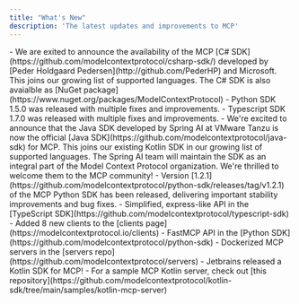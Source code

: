 ```yaml
---
title: "What's New"
description: 'The latest updates and improvements to MCP'
---
```


<Update label="2025-03-24" description="Java SDK released">
 - We are exited to announce the availability of the MCP
   [C# SDK](https://github.com/modelcontextprotocol/csharp-sdk/) developed by
   [Peder Holdgaard Pedersen](http://github.com/PederHP) and Microsoft. This joins our growing
   list of supported languages. The C# SDK is also avaialble as
   [NuGet package](https://www.nuget.org/packages/ModelContextProtocol)
 - Python SDK 1.5.0 was released with multiple fixes and improvements.
</Update>
<Update label="2025-03-10" description="Java SDK released">
 - Typescript SDK 1.7.0 was released with multiple fixes and improvements.
</Update>
<Update label="2025-02-14" description="Java SDK released">
  - We're excited to announce that the Java SDK developed by Spring AI at VMware Tanzu is now
    the official [Java SDK](https://github.com/modelcontextprotocol/java-sdk) for MCP.
    This joins our existing Kotlin SDK in our growing list of supported languages.
    The Spring AI team will maintain the SDK as an integral part of the Model Context Protocol
    organization. We're thrilled to welcome them to the MCP community!
</Update>

<Update label="2025-01-27" description="Python SDK 1.2.1">
  - Version [1.2.1](https://github.com/modelcontextprotocol/python-sdk/releases/tag/v1.2.1) of the MCP Python SDK has been released,
    delivering important stability improvements and bug fixes.
</Update>
<Update label="2025-01-18" description="SDK and Server Improvements">
  - Simplified, express-like API in the [TypeScript SDK](https://github.com/modelcontextprotocol/typescript-sdk)
  - Added 8 new clients to the [clients page](https://modelcontextprotocol.io/clients)
</Update>

<Update label="2025-01-03" description="SDK and Server Improvements">
  - FastMCP API in the [Python SDK](https://github.com/modelcontextprotocol/python-sdk)
  - Dockerized MCP servers in the [servers repo](https://github.com/modelcontextprotocol/servers)
</Update>

<Update label="2024-12-21" description="Kotlin SDK released">
  - Jetbrains released a Kotlin SDK for MCP!
  - For a sample MCP Kotlin server, check out [this repository](https://github.com/modelcontextprotocol/kotlin-sdk/tree/main/samples/kotlin-mcp-server)
</Update>
